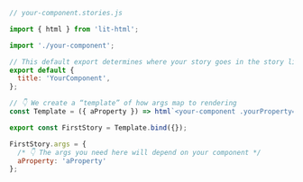 ```js
// your-component.stories.js

import { html } from 'lit-html';

import './your-component';

// This default export determines where your story goes in the story list
export default {
  title: 'YourComponent',
};

// 👇 We create a “template” of how args map to rendering
const Template = ({ aProperty }) => html`<your-component .yourProperty=${aProperty}></your-component>`;

export const FirstStory = Template.bind({});

FirstStory.args = {
  /* 👇 The args you need here will depend on your component */
  aProperty: 'aProperty'
};
```